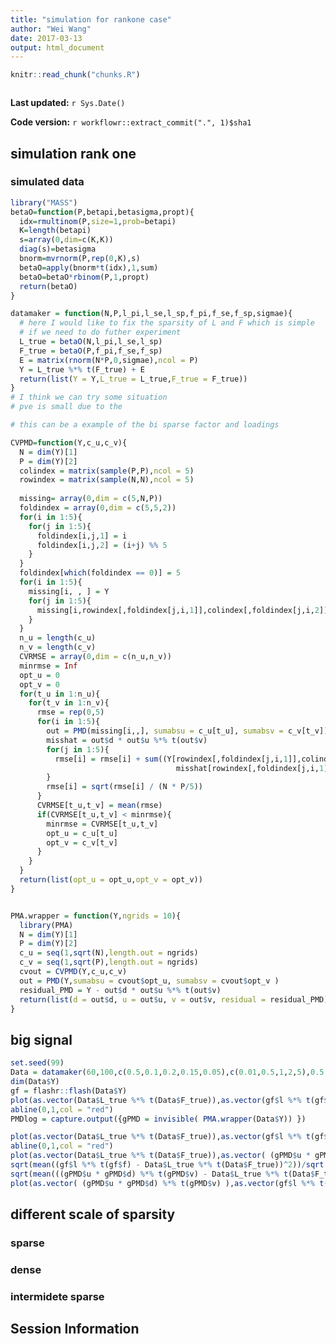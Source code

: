 ```yaml
---
title: "simulation for rankone case"
author: "Wei Wang"
date: 2017-03-13
output: html_document
---
```


```r
knitr::read_chunk("chunks.R")
```

```r
```

**Last updated:** `r Sys.Date()`

**Code version:** `r workflowr::extract_commit(".", 1)$sha1`

## simulation rank one

### simulated data

```r
library("MASS")
betaO=function(P,betapi,betasigma,propt){
  idx=rmultinom(P,size=1,prob=betapi)
  K=length(betapi)
  s=array(0,dim=c(K,K))
  diag(s)=betasigma
  bnorm=mvrnorm(P,rep(0,K),s)
  betaO=apply(bnorm*t(idx),1,sum)
  betaO=betaO*rbinom(P,1,propt)
  return(betaO)
}

datamaker = function(N,P,l_pi,l_se,l_sp,f_pi,f_se,f_sp,sigmae){
  # here I would like to fix the sparsity of L and F which is simple
  # if we need to do futher experiment
  L_true = betaO(N,l_pi,l_se,l_sp)
  F_true = betaO(P,f_pi,f_se,f_sp)
  E = matrix(rnorm(N*P,0,sigmae),ncol = P)
  Y = L_true %*% t(F_true) + E
  return(list(Y = Y,L_true = L_true,F_true = F_true))
}
# I think we can try some situation
# pve is small due to the  

# this can be a example of the bi sparse factor and loadings

CVPMD=function(Y,c_u,c_v){
  N = dim(Y)[1]
  P = dim(Y)[2]
  colindex = matrix(sample(P,P),ncol = 5)
  rowindex = matrix(sample(N,N),ncol = 5)
  
  missing= array(0,dim = c(5,N,P))
  foldindex = array(0,dim = c(5,5,2))
  for(i in 1:5){
    for(j in 1:5){
      foldindex[i,j,1] = i
      foldindex[i,j,2] = (i+j) %% 5
    }
  }
  foldindex[which(foldindex == 0)] = 5
  for(i in 1:5){
    missing[i, , ] = Y
    for(j in 1:5){
      missing[i,rowindex[,foldindex[j,i,1]],colindex[,foldindex[j,i,2]]] = NA
    }
  }
  n_u = length(c_u)
  n_v = length(c_v)
  CVRMSE = array(0,dim = c(n_u,n_v))
  minrmse = Inf
  opt_u = 0
  opt_v = 0
  for(t_u in 1:n_u){
    for(t_v in 1:n_v){
      rmse = rep(0,5)
      for(i in 1:5){
        out = PMD(missing[i,,], sumabsu = c_u[t_u], sumabsv = c_v[t_v])
        misshat = out$d * out$u %*% t(out$v)
        for(j in 1:5){
          rmse[i] = rmse[i] + sum((Y[rowindex[,foldindex[j,i,1]],colindex[,foldindex[j,i,2]]] - 
                                     misshat[rowindex[,foldindex[j,i,1]],colindex[,foldindex[j,i,2]]])^2)
        }
        rmse[i] = sqrt(rmse[i] / (N * P/5))
      }
      CVRMSE[t_u,t_v] = mean(rmse)
      if(CVRMSE[t_u,t_v] < minrmse){
        minrmse = CVRMSE[t_u,t_v]
        opt_u = c_u[t_u]
        opt_v = c_v[t_v]
      }
    }
  }
  return(list(opt_u = opt_u,opt_v = opt_v))
}


PMA.wrapper = function(Y,ngrids = 10){
  library(PMA)
  N = dim(Y)[1]
  P = dim(Y)[2]
  c_u = seq(1,sqrt(N),length.out = ngrids)
  c_v = seq(1,sqrt(P),length.out = ngrids)
  cvout = CVPMD(Y,c_u,c_v)
  out = PMD(Y,sumabsu = cvout$opt_u, sumabsv = cvout$opt_v )
  residual_PMD = Y - out$d * out$u %*% t(out$v)
  return(list(d = out$d, u = out$u, v = out$v, residual = residual_PMD))
}
```

## big signal
  
```r
set.seed(99)
Data = datamaker(60,100,c(0.5,0.1,0.2,0.15,0.05),c(0.01,0.5,1,2,5),0.5,c(0.6,0.05,0.3,0.025,0.025),c(0.01,0.5,1,2,5),0.5,sqrt(1))
dim(Data$Y)
gf = flashr::flash(Data$Y)
plot(as.vector(Data$L_true %*% t(Data$F_true)),as.vector(gf$l %*% t(gf$f)),pch = 16,col = "red")
abline(0,1,col = "red")
PMDlog = capture.output({gPMD = invisible( PMA.wrapper(Data$Y)) })
```


```r
plot(as.vector(Data$L_true %*% t(Data$F_true)),as.vector(gf$l %*% t(gf$f)),pch = 16,col = "red")
abline(0,1,col = "red")
plot(as.vector(Data$L_true %*% t(Data$F_true)),as.vector( (gPMD$u * gPMD$d) %*% t(gPMD$v) ),pch = 16,col = "blue")
sqrt(mean((gf$l %*% t(gf$f) - Data$L_true %*% t(Data$F_true))^2))/sqrt(mean((Data$L_true %*% t(Data$F_true))^2))
sqrt(mean(((gPMD$u * gPMD$d) %*% t(gPMD$v) - Data$L_true %*% t(Data$F_true))^2))/sqrt(mean((Data$L_true %*% t(Data$F_true))^2))
plot(as.vector( (gPMD$u * gPMD$d) %*% t(gPMD$v) ),as.vector(gf$l %*% t(gf$f)),pch = 16,col = "blue")
```

## different scale of sparsity

### sparse

### dense

### intermidete sparse



## Session Information

```r
```
